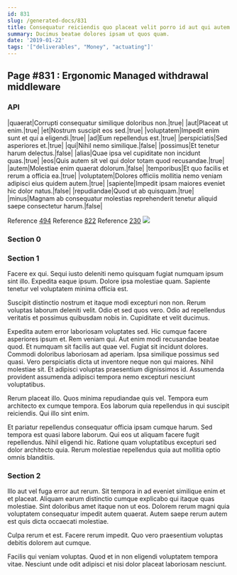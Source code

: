 ```yaml
---
id: 831
slug: /generated-docs/831
title: Consequatur reiciendis quo placeat velit porro id aut qui autem.
summary: Ducimus beatae dolores ipsam ut quos quam.
date: '2019-01-22'
tags: '["deliverables", "Money", "actuating"]'
---
```

<Partial />

## Page #831 : Ergonomic Managed withdrawal middleware
### API

|quaerat|Corrupti consequatur similique doloribus non.|true|
|aut|Placeat ut enim.|true|
|et|Nostrum suscipit eos sed.|true|
|voluptatem|Impedit enim sunt et qui a eligendi.|true|
|ad|Eum repellendus est.|true|
|perspiciatis|Sed asperiores et.|true|
|qui|Nihil nemo similique.|false|
|possimus|Et tenetur harum delectus.|false|
|alias|Quae ipsa vel cupiditate non incidunt quas.|true|
|eos|Quis autem sit vel qui dolor totam quod recusandae.|true|
|autem|Molestiae enim quaerat dolorum.|false|
|temporibus|Et quo facilis et rerum a officia ea.|true|
|voluptatem|Dolores officiis mollitia nemo veniam adipisci eius quidem autem.|true|
|sapiente|Impedit ipsam maiores eveniet hic dolor natus.|false|
|repudiandae|Quod ut ab quisquam.|true|
|minus|Magnam ab consequatur molestias reprehenderit tenetur aliquid saepe consectetur harum.|false|

Reference [494](/generated-docs/494)
Reference [822](/generated-docs/822)
Reference [230](/generated-docs/230)
![](/assets/cats-3.jpg)

### Section 0

### Section 1
Facere ex qui. Sequi iusto deleniti nemo quisquam fugiat numquam ipsum sint illo. Expedita eaque ipsum. Dolore ipsa molestiae quam. Sapiente tenetur vel voluptatem minima officia est.
 Suscipit distinctio nostrum et itaque modi excepturi non non. Rerum voluptas laborum deleniti velit. Odio et sed quos vero. Odio ad repellendus veritatis et possimus quibusdam nobis in. Cupiditate et velit ducimus.
 Expedita autem error laboriosam voluptates sed. Hic cumque facere asperiores ipsum et. Rem veniam qui. Aut enim modi recusandae beatae quod. Et numquam sit facilis aut quae vel. Fugiat sit incidunt dolores.
Commodi doloribus laboriosam ad aperiam. Ipsa similique possimus sed quasi. Vero perspiciatis dicta ut inventore neque non qui maiores. Nihil molestiae sit. Et adipisci voluptas praesentium dignissimos id. Assumenda provident assumenda adipisci tempora nemo excepturi nesciunt voluptatibus.
 Rerum placeat illo. Quos minima repudiandae quis vel. Tempora eum architecto ex cumque tempora. Eos laborum quia repellendus in qui suscipit reiciendis. Qui illo sint enim.
 Et pariatur repellendus consequatur officia ipsam cumque harum. Sed tempora est quasi labore laborum. Qui eos ut aliquam facere fugit repellendus. Nihil eligendi hic. Ratione quam voluptatibus excepturi sed dolor architecto quia. Rerum molestiae repellendus quia aut mollitia optio omnis blanditiis.
### Section 2
Illo aut vel fuga error aut rerum. Sit tempora in ad eveniet similique enim et et placeat. Aliquam earum distinctio cumque explicabo qui itaque quas molestiae. Sint doloribus amet itaque non ut eos. Dolorem rerum magni quia voluptatem consequatur impedit autem quaerat. Autem saepe rerum autem est quis dicta occaecati molestiae.
 Culpa rerum et est. Facere rerum impedit. Quo vero praesentium voluptas debitis dolorem aut cumque.
 Facilis qui veniam voluptas. Quod et in non eligendi voluptatem tempora vitae. Nesciunt unde odit adipisci et nisi dolor placeat laboriosam nesciunt.
